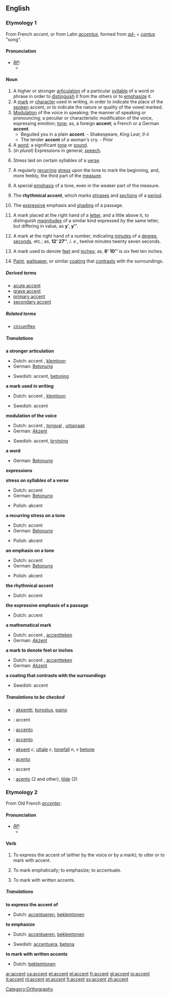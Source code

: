==English==

===Etymology 1===
From French ''accent'', or from Latin ''[[accentus]]'', formed from ''[[ad-]]'' + ''[[cantus]]'' "song".

====Pronunciation====
* ''[[RP]]:''
** {{IPA|/ˈæksənt/}}

====Noun====
{{en-noun-reg}}
# A higher or stronger [[articulation]] of a particular [[syllable]] of a word or phrase in order to [[distinguish]] it from the others or to [[emphasize]] it.
# A [[mark]] or [[character]] used in writing, in order to indicate the place of the [[spoken]] accent, or to indicate the nature or quality of the vowel marked.
# [[modulation|Modulation]] of the voice in speaking; the manner of speaking or pronouncing; a peculiar or characteristic modification of the voice, expressing emotion; [[tone]]; as, a foreign '''accent'''; a French or a German '''accent'''.
#* Beguiled you in a plain '''accent'''. - Shakespeare, ''King Lear, II-ii''
#* The tender '''accent''' of a woman's cry. - Prior
# A [[word]]; a significant [[tone]] or [[sound]].
# (''in plural'') Expressions in general; [[speech]].
# {{prosody}} Stress laid on certain syllables of a [[verse]].
# {{music}} A regularly [[recur]]ring [[stress]] upon the tone to mark the beginning, and, more feebly, the third part of the [[measure]].
# {{music}} A special [[emphasis]] of a tone, even in the weaker part of the measure.
# {{music}} The '''rhythmical accent''', which marks [[phrase]]s and [[section]]s of a [[period]].
# {{music}} The [[expressive]] emphasis and [[shading]] of a passage.
# {{mathematics}} A mark placed at the right hand of a [[letter]], and a little above it, to distinguish [[magnitude]]s of a similar kind expressed by the same letter, but differing in value, as '''y'''', '''y<nowiki>''</nowiki>'''.
# {{trigonometry}} A mark at the right hand of a number, indicating [[minute]]s of a [[degree]], [[second]]s, etc.; as, '''12' 27<nowiki>''</nowiki>''', ''i. e.'', twelve minutes twenty seven seconds.
# {{engineering}} A mark used to denote [[feet]] and [[inch]]es; as, '''6' 10<nowiki>''</nowiki>''' is six feet ten inches.
# [[paint|Paint]], [[wallpaper]], or similar [[coating]] that [[contrast]]s with the surroundings.

=====Derived terms=====
* [[acute accent]]
* [[grave accent]]
* [[primary accent]]
* [[secondary accent]]

=====Related terms=====
* [[circumflex]]

=====Translations=====
'''a stronger articulation'''
{{top}}
*Dutch: accent {{n}}, [[klemtoon]] {{m}}
*German: [[Betonung]] {{f}}
{{mid}}
*Swedish: accent, [[betoning]]
{{bottom}}

'''a mark used in writing'''
{{top}}
*Dutch: accent {{n}}, [[klemtoon]] {{m}}
{{mid}}
*Swedish: accent
{{bottom}}

'''modulation of the voice'''
{{top}}
*Dutch: accent {{n}}, [[tongval]] {{m}}, [[uitspraak]] {{f}}
*German: [[Akzent]] {{m}}
{{mid}}
*Swedish: accent, [[brytning]]
{{bottom}}

'''a word'''
{{top}}
*German: [[Betonung]] {{f}}
{{mid}}
{{bottom}}

'''expressions'''
{{top}}
{{mid}}
{{bottom}}

'''stress on syllables of a verse'''
{{top}}
*Dutch: accent {{n}}
*German: [[Betonung]] {{f}}
{{mid}}
*Polish: akcent {{m}}
{{bottom}}

'''a recurring stress on a tone'''
{{top}}
*Dutch: accent {{n}}
*German: [[Betonung]] {{f}}
{{mid}}
*Polish: akcent {{m}}
{{bottom}}

'''an emphasis on a tone'''
{{top}}
*Dutch: accent {{n}}
*German: [[Betonung]] {{f}}
{{mid}}
*Polish: akcent {{m}}
{{bottom}}

'''the rhythmical accent'''
{{top}}
*Dutch: accent {{n}}
{{mid}}
{{bottom}}

'''the expressive emphasis of a passage'''
{{top}}
*Dutch: accent {{n}}
{{mid}}
{{bottom}}

'''a mathematical mark'''
{{top}}
*Dutch: accent {{n}}, [[accentteken]] {{n}}
*German: [[Akzent]] {{m}}
{{mid}}
{{bottom}}

'''a mark to denote feet or inches'''
{{top}}
*Dutch: accent {{n}}, [[accentteken]] {{n}}
*German: [[Akzent]] {{m}}
{{mid}}
{{bottom}}

'''a coating that contrasts with the surroundings'''
{{top}}
{{mid}}
*Swedish: accent
{{bottom}}

=====Translations to be checked=====
{{checktrans}}
*{{ttbc|Finnish}}: [[aksentti]], [[korostus]], [[paino]]
*{{ttbc|French}}: accent
*{{ttbc|Interlingua}}: [[accento]]
*{{ttbc|Italian}}: [[accento]]
*{{ttbc|Norwegian}}: [[aksent]] ''c'', [[uttale]] ''c'', [[tonefall]] ''n'', ''v'' [[betone]]
*{{ttbc|Portuguese}}: [[acento]]
*{{ttbc|Romanian}}: accent
*{{ttbc|Spanish}}: [[acento]] (2 and other), [[tilde]] (2)

===Etymology 2===
From Old French ''[[accenter]]''.

====Pronunciation====
* ''[[RP]]:''
** {{IPA|/əkˈsent/}}

====Verb====
{{en-infl-reg-consonant|accent||}}
# {{transitive}} To express the accent of (either by the voice or by a mark); to utter or to mark with accent.
# {{transitive}} To mark emphatically; to emphasize; to accentuate.
# {{transitive}} To mark with written accents.

=====Translations=====
'''to express the accent of'''
{{top}}
* Dutch: [[accentueren]], [[beklemtonen]]
{{mid}}
{{bottom}}

'''to emphasize'''
{{top}}
* Dutch: [[accentueren]], [[beklemtonen]]
{{mid}}
*Swedish: [[accentuera]], [[betona]]
{{bottom}}

'''to mark with written accents'''
{{top}}
* Dutch: [[beklemtonen]]
{{mid}}
{{bottom}}


[[Category:Orthography]]

[[ar:accent]]
[[ca:accent]]
[[et:accent]]
[[el:accent]]
[[fr:accent]]
[[gl:accent]]
[[io:accent]]
[[it:accent]]
[[nl:accent]]
[[pt:accent]]
[[fi:accent]]
[[sv:accent]]
[[zh:accent]]